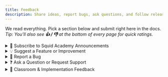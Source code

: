 ```yaml
---
title: Feedback
description: Share ideas, report bugs, ask questions, and follow releases — all without leaving this page.
---
```


We read everything. Pick a section below and submit right here in the docs.  
*Tip: You’ll also see **👍 / 👎** at the bottom of every page for quick ratings.*

<style>{`
details { border: 1px solid #e5e7eb; border-radius: 10px; padding: .5rem 1rem; margin: .75rem 0; background: #fff; }
details[open] { background: #f9fafb; }
summary { cursor: pointer; font-weight: 600; list-style: none; display: flex; align-items: center; gap: .5rem; }
summary::-webkit-details-marker { display: none; }
.iframe-wrap { position: relative; width: 100%; padding-top: 80vh; }
.iframe { position:absolute; inset:0; width:100%; height:100%; border:0; border-radius: 8px; background:#fff; }
.small { padding-top: 60vh; }
`}</style>

<details>
  <summary>🚀 Subscribe to Squid Academy Announcements</summary>
  <p>Get notified about new releases, modules, and updates.</p>
  <div class="iframe-wrap small">
    <iframe class="iframe" loading="lazy" src="https://tally.so/embed/3xA28J?alignLeft=1&hideTitle=1&transparentBackground=1&dynamicHeight=1"></iframe>
  </div>
</details>

<details>
  <summary>💡 Suggest a Feature or Improvement</summary>
  <p>Have an idea to make Squid Academy better?</p>
  <div class="iframe-wrap">
    <iframe class="iframe" loading="lazy" src="https://tally.so/embed/woqoLM?alignLeft=1&hideTitle=1&transparentBackground=1&dynamicHeight=1"></iframe>
  </div>
</details>

<details>
  <summary>🐞 Report a Bug</summary>
  <p>Found something broken or unclear? Let us know.</p>
  <div class="iframe-wrap">
    <iframe class="iframe" loading="lazy" src="https://tally.so/embed/3jjLA9?alignLeft=1&hideTitle=1&transparentBackground=1&dynamicHeight=1"></iframe>
  </div>
</details>

<details>
  <summary>❓ Ask a Question or Request Support</summary>
  <p>Need help with implementation or using our platform?</p>
  <div class="iframe-wrap small">
    <iframe class="iframe" loading="lazy" src="https://tally.so/embed/meVLWo?alignLeft=1&hideTitle=1&transparentBackground=1&dynamicHeight=1"></iframe>
  </div>
  <p>You can also email us anytime: <strong>support@squid.academy</strong></p>
</details>

<details>
  <summary>🏫 Classroom & Implementation Feedback</summary>
  <p>Ran Squid Academy in your classroom or esports program? Tell us what worked and what to improve.</p>
  <div class="iframe-wrap">
    <iframe class="iframe" loading="lazy" src="https://tally.so/embed/wvl458?alignLeft=1&hideTitle=1&transparentBackground=1&dynamicHeight=1"></iframe>
  </div>
</details>